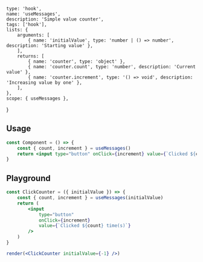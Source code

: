 
    type: 'hook',
    name: 'useMessages',
    description: 'Simple value counter',
    tags: ['hook'],
    lists: {
        arguments: [
            { name: 'initialValue', type: 'number | () => number', description: 'Starting value' },
        ],
        returns: [
            { name: 'counter', type: 'object' },
            { name: 'counter.count', type: 'number', description: 'Current value' },
            { name: 'counter.increment', type: '() => void', description: 'Increasing value by one' },
        ],
    },
    scope: { useMessages },
}

## Usage

```jsx
const Component = () => {
    const { count, increment } = useMessages()
    return <input type="button" onClick={increment} value={`Clicked ${count} time(s)`} />
}
```

## Playground

```jsx live render
const ClickCounter = ({ initialValue }) => {
    const { count, increment } = useMessages(initialValue)
    return (
        <input
            type="button"
            onClick={increment}
            value={`Clicked ${count} time(s)`}
        />
    )
}

render(<ClickCounter initialValue={-1} />)
```
